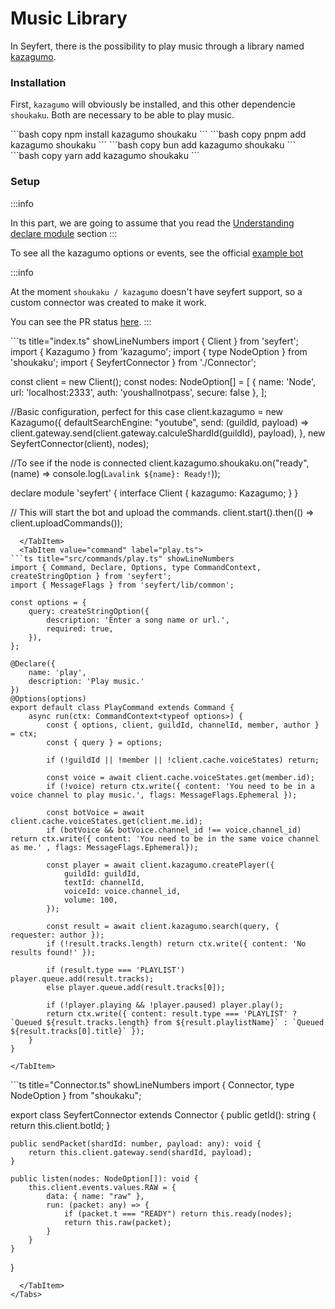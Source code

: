 
# Music Library

In Seyfert, there is the possibility to play music through a library named [kazagumo](https://npmjs.com/package/kazagumo).


### Installation

First, `kazagumo` will obviously be installed, and this other dependencie `shoukaku`.
Both are necessary to be able to play music.

<Tabs>
  <TabItem value="npm" label="npm" default>
    ```bash copy 
npm install kazagumo shoukaku
	```
  </TabItem>
  <TabItem value="pnpm" label="pnpm">
    ```bash copy
pnpm add kazagumo shoukaku
    ```
  </TabItem>
    <TabItem value="bun" label="bun">
    ```bash copy
bun add kazagumo shoukaku
    ```
    </TabItem>
  <TabItem value="yarn" label="yarn">
    ```bash copy
yarn add kazagumo shoukaku
    ```
    </TabItem>

</Tabs>

### Setup

:::info

In this part, we are going to assume that you read the [Understanding declare module](/docs/guide/getting-started/declare-module) section 
:::

To see all the kazagumo options or events, see the official [example bot](https://www.npmjs.com/package/kazagumo#example-bot)

:::info

At the moment `shoukaku / kazagumo` doesn't have seyfert support, so a custom connector was created to make it work.

You can see the PR status [here](https://github.com/shipgirlproject/Shoukaku/pull/170).
:::

<Tabs>
  <TabItem value="index" label="index.ts" default>
```ts title="index.ts" showLineNumbers
import { Client } from 'seyfert';
import { Kazagumo } from 'kazagumo';
import { type NodeOption } from 'shoukaku';
import { SeyfertConnector } from './Connector';

const client = new Client();
const nodes: NodeOption[] = [
    {
        name: 'Node',
        url: 'localhost:2333',
        auth: 'youshallnotpass',
        secure: false
    },
];

//Basic configuration, perfect for this case
client.kazagumo = new Kazagumo({
    defaultSearchEngine: "youtube",
    send: (guildId, payload) => client.gateway.send(client.gateway.calculeShardId(guildId), payload),
}, new SeyfertConnector(client), nodes);

//To see if the node is connected
client.kazagumo.shoukaku.on("ready", (name) => console.log(`Lavalink ${name}: Ready!`));

declare module 'seyfert' {
    interface Client {
        kazagumo: Kazagumo;
    }
} 

// This will start the bot and upload the commands.
client.start().then(() => client.uploadCommands());
```
  </TabItem>
  <TabItem value="command" label="play.ts">
```ts title="src/commands/play.ts" showLineNumbers
import { Command, Declare, Options, type CommandContext, createStringOption } from 'seyfert';
import { MessageFlags } from 'seyfert/lib/common';

const options = {
    query: createStringOption({
        description: 'Enter a song name or url.',
        required: true,
    }),
};

@Declare({
    name: 'play',
    description: 'Play music.'
})
@Options(options)
export default class PlayCommand extends Command {
    async run(ctx: CommandContext<typeof options>) {
        const { options, client, guildId, channelId, member, author } = ctx;
        const { query } = options;

        if (!guildId || !member || !client.cache.voiceStates) return;

        const voice = await client.cache.voiceStates.get(member.id);
        if (!voice) return ctx.write({ content: 'You need to be in a voice channel to play music.', flags: MessageFlags.Ephemeral });

        const botVoice = await client.cache.voiceStates.get(client.me.id);
        if (botVoice && botVoice.channel_id !== voice.channel_id) return ctx.write({ content: 'You need to be in the same voice channel as me.' , flags: MessageFlags.Ephemeral});

        const player = await client.kazagumo.createPlayer({
            guildId: guildId,
            textId: channelId,
            voiceId: voice.channel_id,
            volume: 100,
        });

        const result = await client.kazagumo.search(query, { requester: author });
        if (!result.tracks.length) return ctx.write({ content: 'No results found!' });

        if (result.type === 'PLAYLIST') player.queue.add(result.tracks);
        else player.queue.add(result.tracks[0]);

        if (!player.playing && !player.paused) player.play();
        return ctx.write({ content: result.type === 'PLAYLIST' ? `Queued ${result.tracks.length} from ${result.playlistName}` : `Queued ${result.tracks[0].title}` });
    }
}
```
    </TabItem>
  <TabItem value="connector" label="Connector.ts" default>
```ts title="Connector.ts" showLineNumbers
import { Connector, type NodeOption } from "shoukaku";

export class SeyfertConnector extends Connector {
    public getId(): string {
        return this.client.botId;
    }

    public sendPacket(shardId: number, payload: any): void {
        return this.client.gateway.send(shardId, payload);
    }

    public listen(nodes: NodeOption[]): void {
        this.client.events.values.RAW = {
            data: { name: "raw" },
            run: (packet: any) => {
                if (packet.t === "READY") return this.ready(nodes);
                return this.raw(packet);
            }
        }
    }
}
```
  </TabItem>
</Tabs>
